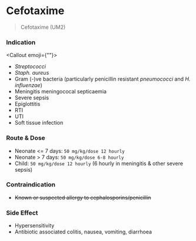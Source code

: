 # Cefotaxime

> Cefotaxime (UM2)

### Indication


<Callout emoji={""}>

- _Streptococci_
- _Staph. aureus_
- Gram (-)ve bacteria (particularly penicillin resistant _pneumococci_ and _H. influenzae_)
- Meningitis meningococal septicaemia
- Severe sepsis
- Epiglottitis
- RTI
- UTI
- Soft tissue infection

</Callout>

### Route & Dose

- Neonate \<= 7 days: `50 mg/kg/dose 12 hourly`
- Neonate > 7 days: `50 mg/kg/dose 6-8 hourly`
- Child: `50 mg/kg/dose 12 hourly` (6 hourly in meningitis & other severe sepsis)

### Contraindication

- ~~Known or suspected allergy to cephalosporins/penicillin~~

### Side Effect

- Hypersensitivity
- Antibiotic associated colitis, nausea, vomiting, diarrhoea
